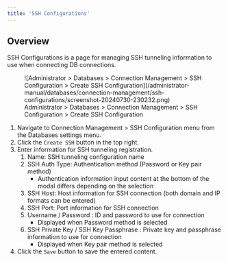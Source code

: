 ```yaml
---
title: 'SSH Configurations'
---
```


## Overview

SSH Configurations is a page for managing SSH tunneling information to use when connecting DB connections.

<figure data-layout="center" data-align="center">
![Administrator &gt; Databases &gt; Connection Management &gt; SSH Configuration &gt; Create SSH Configuration](/administrator-manual/databases/connection-management/ssh-configurations/screenshot-20240730-230232.png)
<figcaption>
Administrator &gt; Databases &gt; Connection Management &gt; SSH Configuration &gt; Create SSH Configuration
</figcaption>
</figure>

1. Navigate to Connection Management &gt; SSH Configuration menu from the Databases settings menu.
2. Click the `Create SSH` button in the top right.
3. Enter information for SSH tunneling registration.
    1. Name: SSH tunneling configuration name
    2. SSH Auth Type: Authentication method (Password or Key pair method)
        * Authentication information input content at the bottom of the modal differs depending on the selection
    3. SSH Host: Host information for SSH connection (both domain and IP formats can be entered)
    4. SSH Port: Port information for SSH connection
    5. Username / Password : ID and password to use for connection
        * Displayed when Password method is selected
    6. SSH Private Key / SSH Key Passphrase : Private key and passphrase information to use for connection
        * Displayed when Key pair method is selected
4. Click the `Save` button to save the entered content.
